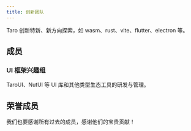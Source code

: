 ```yaml
---
title: 创新团队
---
```



Taro 创新特新、新方向探索，如 wasm、rust、vite、flutter、electron 等。

## 成员

<ListPage type="team" team="f154527a-8950-4e92-8f3e-49ef5cd3e866" full />

### UI 框架兴趣组

TaroUI、NutUI 等 UI 库和其他类型生态工具的研发与管理。

## 荣誉成员

我们也要感谢所有过去的成员，感谢他们的宝贵贡献！

<ListPage type="team" team="f154527a-8950-4e92-8f3e-49ef5cd3e866" alumni full />

